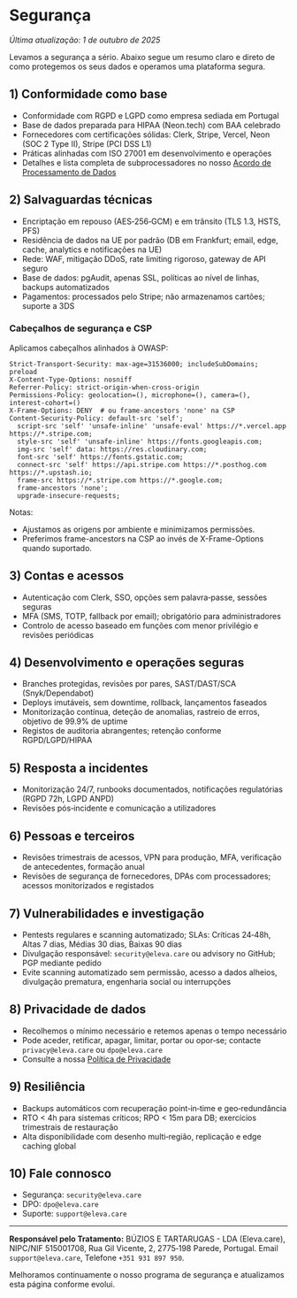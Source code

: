 # Segurança

_Última atualização: 1 de outubro de 2025_

Levamos a segurança a sério. Abaixo segue um resumo claro e direto de como protegemos os seus dados e operamos uma plataforma segura.

## 1) Conformidade como base

- Conformidade com RGPD e LGPD como empresa sediada em Portugal
- Base de dados preparada para HIPAA (Neon.tech) com BAA celebrado
- Fornecedores com certificações sólidas: Clerk, Stripe, Vercel, Neon (SOC 2 Type II), Stripe (PCI DSS L1)
- Práticas alinhadas com ISO 27001 em desenvolvimento e operações
- Detalhes e lista completa de subprocessadores no nosso [Acordo de Processamento de Dados](/pt/trust/dpa)

## 2) Salvaguardas técnicas

- Encriptação em repouso (AES‑256‑GCM) e em trânsito (TLS 1.3, HSTS, PFS)
- Residência de dados na UE por padrão (DB em Frankfurt; email, edge, cache, analytics e notificações na UE)
- Rede: WAF, mitigação DDoS, rate limiting rigoroso, gateway de API seguro
- Base de dados: pgAudit, apenas SSL, políticas ao nível de linhas, backups automatizados
- Pagamentos: processados pelo Stripe; não armazenamos cartões; suporte a 3DS

### Cabeçalhos de segurança e CSP

Aplicamos cabeçalhos alinhados à OWASP:

```
Strict-Transport-Security: max-age=31536000; includeSubDomains; preload
X-Content-Type-Options: nosniff
Referrer-Policy: strict-origin-when-cross-origin
Permissions-Policy: geolocation=(), microphone=(), camera=(), interest-cohort=()
X-Frame-Options: DENY  # ou frame-ancestors 'none' na CSP
Content-Security-Policy: default-src 'self';
  script-src 'self' 'unsafe-inline' 'unsafe-eval' https://*.vercel.app https://*.stripe.com;
  style-src 'self' 'unsafe-inline' https://fonts.googleapis.com;
  img-src 'self' data: https://res.cloudinary.com;
  font-src 'self' https://fonts.gstatic.com;
  connect-src 'self' https://api.stripe.com https://*.posthog.com https://*.upstash.io;
  frame-src https://*.stripe.com https://*.google.com;
  frame-ancestors 'none';
  upgrade-insecure-requests;
```

Notas:

- Ajustamos as origens por ambiente e minimizamos permissões.
- Preferimos frame-ancestors na CSP ao invés de X-Frame-Options quando suportado.

## 3) Contas e acessos

- Autenticação com Clerk, SSO, opções sem palavra‑passe, sessões seguras
- MFA (SMS, TOTP, fallback por email); obrigatório para administradores
- Controlo de acesso baseado em funções com menor privilégio e revisões periódicas

## 4) Desenvolvimento e operações seguras

- Branches protegidas, revisões por pares, SAST/DAST/SCA (Snyk/Dependabot)
- Deploys imutáveis, sem downtime, rollback, lançamentos faseados
- Monitorização contínua, deteção de anomalias, rastreio de erros, objetivo de 99.9% de uptime
- Registos de auditoria abrangentes; retenção conforme RGPD/LGPD/HIPAA

## 5) Resposta a incidentes

- Monitorização 24/7, runbooks documentados, notificações regulatórias (RGPD 72h, LGPD ANPD)
- Revisões pós‑incidente e comunicação a utilizadores

## 6) Pessoas e terceiros

- Revisões trimestrais de acessos, VPN para produção, MFA, verificação de antecedentes, formação anual
- Revisões de segurança de fornecedores, DPAs com processadores; acessos monitorizados e registados

## 7) Vulnerabilidades e investigação

- Pentests regulares e scanning automatizado; SLAs: Críticas 24‑48h, Altas 7 dias, Médias 30 dias, Baixas 90 dias
- Divulgação responsável: `security@eleva.care` ou advisory no GitHub; PGP mediante pedido
- Evite scanning automatizado sem permissão, acesso a dados alheios, divulgação prematura, engenharia social ou interrupções

## 8) Privacidade de dados

- Recolhemos o mínimo necessário e retemos apenas o tempo necessário
- Pode aceder, retificar, apagar, limitar, portar ou opor‑se; contacte `privacy@eleva.care` ou `dpo@eleva.care`
- Consulte a nossa [Política de Privacidade](/pt/legal/privacy)

## 9) Resiliência

- Backups automáticos com recuperação point‑in‑time e geo‑redundância
- RTO < 4h para sistemas críticos; RPO < 15m para DB; exercícios trimestrais de restauração
- Alta disponibilidade com desenho multi‑região, replicação e edge caching global

## 10) Fale connosco

- Segurança: `security@eleva.care`
- DPO: `dpo@eleva.care`
- Suporte: `support@eleva.care`

---

**Responsável pelo Tratamento:** BÚZIOS E TARTARUGAS - LDA (Eleva.care), NIPC/NIF 515001708, Rua Gil Vicente, 2, 2775‑198 Parede, Portugal. Email `support@eleva.care`, Telefone `+351 931 897 950`.

Melhoramos continuamente o nosso programa de segurança e atualizamos esta página conforme evolui.
